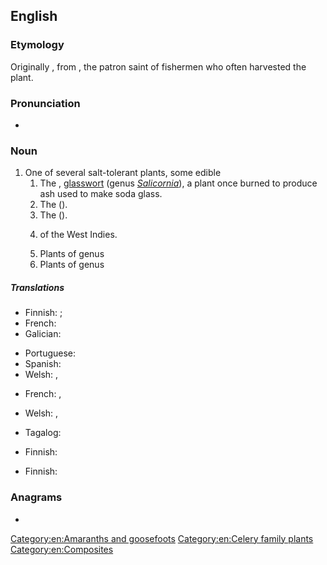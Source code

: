 ==English==
{{rfi|en}}
{{wikipedia}}

===Etymology===
Originally {{m|en|sampiere}}, from {{etyl|fr|en}} {{m|fr|Saint Pierre}}, the patron saint of fishermen who often harvested the plant.

===Pronunciation===
* {{a|UK}} {{IPA|/ˈsæm.faɪ.ə(ɹ)/|/ˈsæm.fə(ɹ)/|lang=en}}

===Noun===
{{en-noun|~}}

# One of several salt-tolerant plants, some edible
## The {{vern|marsh samphire}}, [[glasswort]] (genus ''[[Salicornia]]''), a plant once burned to produce ash used to make soda glass.
## The {{l|en|rock samphire}} (''{{ll|mul|Crithmum maritimum}}'').
## The {{vern|golden samphire}} ({{taxlink|Inula crithmoides|species|noshow=1}}).
## {{taxlink|Borrichia arborescens|species|noshow=1}} of the West Indies.
## Plants of genus {{taxlink|Sarcocornia|genus|noshow=1}}
## Plants of genus {{taxlink|Tecticornia|genus|noshow=1}}

=====Translations=====
{{trans-top|marsh samphire}}
* Finnish: {{t+|fi|suolayrtti}} {{q|Salicornia}}; {{t+|fi|punasuolayrtti}} {{q|Salicornia europaea}}
* French: {{t+|fr|salicorne|f}}
* Galician: {{t|gl|salicor|m}}
{{trans-mid}}
* Portuguese: {{t|pt|salicórnia|f}}
* Spanish: {{t+|es|salicornia|f}}
* Welsh: {{t|cy|llyrlys|m}}, {{t|cy|chwyn hallt|m}}
{{trans-bottom}}

{{trans-see|rock samphire}}

{{trans-top|golden samphire}}
* French: {{t+|fr|inule fausse criste|f}}, {{t+|fr|inule perce-pierre|f}}
{{trans-mid}}
* Welsh: {{t|cy|sampier y geifr|m}}, {{t|cy|cedowydd sugnol|m}}
{{trans-bottom}}

{{trans-top|Borrichia arborescens}}
* Tagalog: {{t|tl|dampalit}}
{{trans-mid}}
{{trans-bottom}}

{{trans-top|plant of the genus ''Sarcocornia''}}
* Finnish: {{t+|fi|suolasormikki}}
{{trans-mid}}
{{trans-bottom}}

{{trans-top|plant of the genus ''Tecticornia''}}
* Finnish: {{t+|fi|nivelsarvi}}
{{trans-mid}}
{{trans-bottom}}

===Anagrams===
* {{anagrams|en|a=aehimprs|pesharim|seraphim}}

[[Category:en:Amaranths and goosefoots]]
[[Category:en:Celery family plants]]
[[Category:en:Composites]]